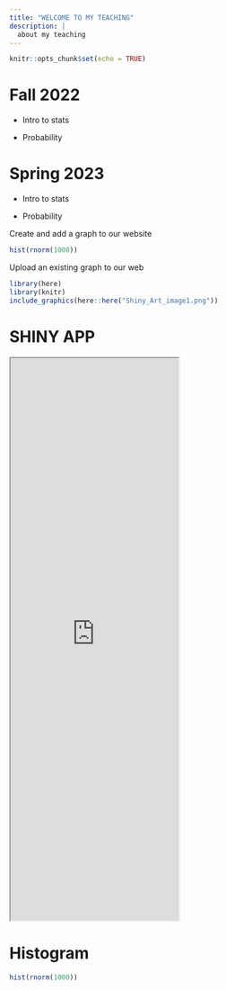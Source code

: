 ```yaml
---
title: "WELCOME TO MY TEACHING"
description: |
  about my teaching
---
```


```r
knitr::opts_chunk$set(echo = TRUE)
```

# Fall 2022

- Intro to stats

- Probability

# Spring 2023

- Intro to stats

- Probability


Create and add a graph to our website

```r
hist(rnorm(1000))

```

Upload an existing graph to our web


```r
library(here)
library(knitr)
include_graphics(here::here("Shiny_Art_image1.png"))
```

# SHINY APP

<iframe src="https://abbyflynt.shinyapps.io/USCOTS2023/" class="l-screen-inset shaded" height="1000px"></iframe>


# Histogram

```r
hist(rnorm(1000))

```


